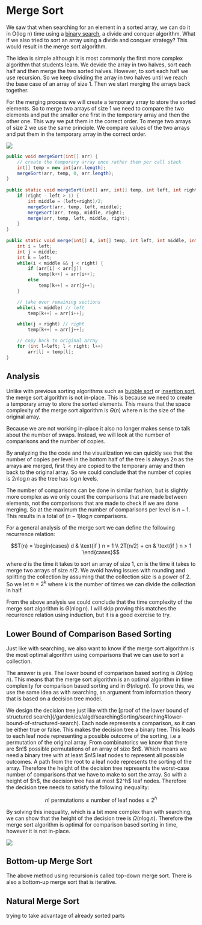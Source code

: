 
# Merge Sort

We saw that when searching for an element in a sorted array, we can do it in O(log n) time using a 
[binary search](/garden/cs/algd/searchingSorting/searching#binary-search), 
a divide and conquer algorithm. What if we also tried to sort an array using a divide and conquer strategy? 
This would result in the merge sort algorithm.

The idea is simple although it is most commonly the first more complex algorithm that students learn. We devide the 
array in two halves, sort each half and then merge the two sorted halves. However, to sort each half we use 
recursion. So we keep dividing the array in two halves until we reach the base case of an array of size 1. 
Then we start merging the arrays back together. 

For the merging process we will create a temporary array to store the sorted elements. So to merge two arrays of size 1 we need to compare the two elements 
and put the smaller one first in the temporary array and then the other one. This way we put them in the correct order. 
To merge two arrays of size 2 we use the same principle. We compare values of the two arrays and put them in the temporary array in the correct order.

<Image 
    src="/cs/algdMergeSort.png"
    caption="Visualization of the merge sort algorithm."
/>

```java
public void mergeSort(int[] arr) {
    // create the temporary array once rather then per call stack
    int[] temp = new int[arr.length];
    mergeSort(arr, temp, 0, arr.length);
}
  
public static void mergeSort(int[] arr, int[] temp, int left, int right) {
    if (right - left > 1) {
        int middle = (left+right)/2;
        mergeSort(arr, temp, left, middle);
        mergeSort(arr, temp, middle, right);
        merge(arr, temp, left, middle, right);
    }
}
  
public static void merge(int[] A, int[] temp, int left, int middle, int right) {
    int i = left;
    int j = middle;
    int k = left;
    while(i < middle && j < right) {
        if (arr[i] < arr[j])
            temp[k++] = arr[i++];
        else 
            temp[k++] = arr[j++];
    }

    // take over remaining sections
    while(i < middle) // left
        temp[k++] = arr[i++];

    while(j < right) // right
        temp[k++] = arr[j++];

    // copy back to original array
    for (int l=left; l < right; l++)
        arr[l] = temp[l];
}
```

## Analysis

Unlike with previous sorting algorithms such as [bubble sort](/garden/cs/algd/searchingSorting/bubbleSort) 
or [insertion sort](/garden/cs/algd/searchingSorting/insertionSort), the merge sort algorithm is not in-place. 
This is because we need to create a temporary array to store the sorted elements. This means that the space 
complexity of the merge sort algorithm is $\Theta(n)$ where $n$ is the size of the original array.

Because we are not working in-place it also no longer makes sense to talk about the number of swaps. Instead, 
we will look at the number of comparisons and the number of copies. 

By analyzing the the code and the visualization we can quickly see that the number of copies per level in the bottom half 
of the tree is always $2n$ as the arrays are merged, first they are copied to the temporary array and then back to the original array. 
So we could conclude that the number of copies is $2n \log n$ as the tree has $\log n$ levels.

The number of comparisons can be done in similar fashion, but is slightly more complex as we only count the comparisons 
that are made between elements, not the comparisons that are made to check if we are done merging. So at the maximum the 
number of comparisons per level is $n-1$. This results in a total of $(n-1) \log n$ comparisons.

For a general analysis of the merge sort we can define the following recurrence relation:

```math
T(n) = \begin{cases}
    d & \text{if } n = 1 \\
    2T(n/2) + cn & \text{if } n > 1
\end{cases}
```

where $d$ is the time it takes to sort an array of size 1, $cn$ is the time it takes to merge two arrays of size $n/2$.
We avoid having issues with rounding and splitting the collection by assuming that the collection size is a power of 2. 
So we let $n = 2^k$ where $k$ is the number of times we can divide the collection in half. 

From the above analysis we could conclude that the time complexity of the merge sort algorithm is $\Theta(n \log n)$. 
I will skip proving this matches the recurrence relation using induction, but it is a good exercise to try.

## Lower Bound of Comparison Based Sorting

Just like with searching, we also want to know if the merge sort algorithm is the most optimal algorithm using comparisons 
that we can use to sort a collection. 

The answer is yes. The lower bound of comparison based sorting is $\Omega(n \log n)$. This means that the merge sort 
algorithm is an optimal algorithm in time complexity for comparison based sorting and in $\Theta(n \log n)$. To prove this, 
we use the same idea as with searching, an argument from information theory that is based on a decision tree model. 

<Callout type="proof">
We design the decision tree just like with the [proof of the lower bound of structured search](/garden/cs/algd/searchingSorting/searching#lower-bound-of-structured-search).
Each node represents a comparison, so it can be either true or false. This makes the decision tree a binary tree.
This leads to each leaf node representing a possible outcome of the sorting, i.e a permutation of the original array. 
From combinatorics we know that there are $n!$ possible permutations of an array of size $n$. Which means we need 
a binary tree with at least $n!$ leaf nodes to represent all possible outcomes. A path from the root to a leaf node 
represents the sorting of the array. Therefore the height of the decision tree represents the worst-case number of 
comparisons that we have to make to sort the array. So with a height of $h$, the decision tree has at most $2^h$ 
leaf nodes. Therefore the decision tree needs to satisfy the following inequality:

```math
n! \text{ permutations} \leq \text{number of leaf nodes} \leq 2^h
```

By solving this inequality, which is a bit more complex than with searching, we can show that the height of the decision 
tree is $\Omega(n \log n)$. Therefore the merge sort algorithm is optimal for comparison based sorting in time, 
however it is not in-place.

<Image 
    src="/cs/algdSortLowerBound.png"
    caption="The decision tree for a comparison based sorting algorithm."
/>

</Callout>

## Bottom-up Merge Sort

The above method using recursion is called top-down merge sort. There is also a bottom-up merge sort that is iterative.

## Natural Merge Sort

trying to take advantage of already sorted parts